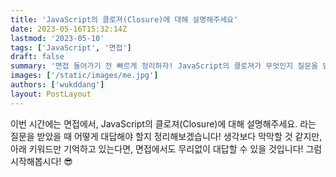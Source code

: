 ```yaml
---
title: 'JavaScript의 클로져(Closure)에 대해 설명해주세요'
date: 2023-05-16T15:32:14Z
lastmod: '2023-05-10'
tags: ['JavaScript', '면접']
draft: false
summary: '면접 들어가기 전 빠르게 정리하자! JavaScript의 클로져가 무엇인지 질문을 받았다면? 본문과 같이 답변합시다!'
images: ['/static/images/me.jpg']
authors: ['wukddang']
layout: PostLayout
---
```


이번 시간에는 면접에서, JavaScript의 클로져(Closure)에 대해 설명해주세요. 라는 질문을 받았을 때 어떻게 대답해야 할지 정리해보겠습니다!
생각보다 막막할 것 같지만, 아래 키워드만 기억하고 있는다면, 면접에서도 무리없이 대답할 수 있을 것입니다! 그럼 시작해봅시다! 😎
